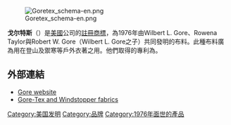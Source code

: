 {{Unreferenced|time=2020-08-04T07:21:48+00:00}}
[[File:Goretex_schema-en.png|right]]

'''戈尔特斯'''（{{lang|en|'''Gore-Tex'''}}）是[[美國|美國]]{{le|W.L. Gore & Associates}}公司的[[註冊商標|註冊商標]]，為1976年由Wilbert L. Gore、Rowena Taylor與Robert W. Gore（Wilbert L. Gore之子）共同發明的{{le|防水透氣性|Waterproof fabric}}布料。此種布料廣為用在登山及禦寒等戶外衣著之用。他們取得的專利為{{US patent|3953566}}。

== 外部連結 ==
*[http://www.gore.com/ Gore website] {{Wayback|url=http://www.gore.com/ |date=20210317235303 }}
*[http://www.gore-tex.com/ Gore-Tex and Windstopper fabrics] {{Wayback|url=http://www.gore-tex.com/ |date=20210309173849 }}

{{stub}}

[[Category:美国发明|Category:美国发明]]
[[Category:品牌|Category:品牌]]
[[Category:1976年面世的產品|Category:1976年面世的產品]]